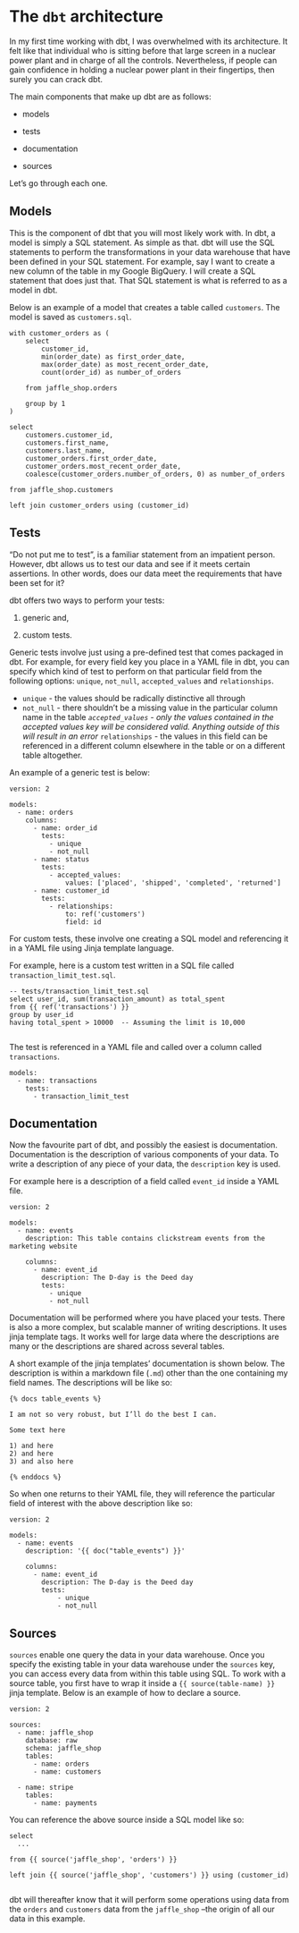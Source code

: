 # The `dbt` architecture

In my first time working with dbt, I was overwhelmed with its architecture. It felt like that individual who is sitting before that large screen in a nuclear power plant and in charge of all the controls. Nevertheless, if people can gain confidence in holding a nuclear power plant in their fingertips, then surely you can crack dbt.

The main components that make up dbt are as follows:

* models

* tests

* documentation

* sources

Let's go through each one.

## Models 

This is the component of dbt that you will most likely work with. In dbt, a model is simply a SQL statement. As simple as that. dbt will use the SQL statements to perform the transformations in your data warehouse that have been defined in your SQL statement. For example, say I want to create a new column of the table in my Google BigQuery. I will create a SQL statement that does just that. That SQL statement is what is referred to as a model in dbt.

Below is an example of a model that creates a table called `customers`. The model is saved as `customers.sql`.

```
with customer_orders as (
    select
        customer_id,
        min(order_date) as first_order_date,
        max(order_date) as most_recent_order_date,
        count(order_id) as number_of_orders

    from jaffle_shop.orders

    group by 1
)

select
    customers.customer_id,
    customers.first_name,
    customers.last_name,
    customer_orders.first_order_date,
    customer_orders.most_recent_order_date,
    coalesce(customer_orders.number_of_orders, 0) as number_of_orders

from jaffle_shop.customers

left join customer_orders using (customer_id)
```

## Tests

"Do not put me to test", is a familiar statement from an impatient person. However, dbt allows us to test our data and see if it meets certain assertions. In other words, does our data meet the requirements that have been set for it? 

dbt offers two ways to perform your tests: 

1. generic and,

2. custom tests. 

Generic tests involve just using a pre-defined test that comes packaged in dbt. For example, for every field key you place in a YAML file in dbt, you can specify which kind of test to perform on that particular field from the following options: `unique`, `not_null`, `accepted_values` and `relationships`.

* `unique` - the values should be radically distinctive all through
* `not_null` - there shouldn't be a missing value in the particular column name in the table
*`accepted_values` - only the values contained in the accepted values key will be considered valid. Anything outside of this will result in an error
*`relationships` - the values in this field can be referenced in a different column elsewhere in the table or on a different table altogether. 


An example of a generic test is below:

```
version: 2

models:
  - name: orders
    columns:
      - name: order_id
        tests:
          - unique
          - not_null
      - name: status
        tests:
          - accepted_values:
              values: ['placed', 'shipped', 'completed', 'returned']
      - name: customer_id
        tests:
          - relationships:
              to: ref('customers')
              field: id
```

For custom tests, these involve one creating a SQL model and referencing it in a YAML file using Jinja template language. 

For example, here is a custom test written in a SQL file called `transaction_limit_test.sql`. 

```
-- tests/transaction_limit_test.sql
select user_id, sum(transaction_amount) as total_spent
from {{ ref('transactions') }}
group by user_id
having total_spent > 10000  -- Assuming the limit is 10,000


```

The test is referenced in a YAML file and called over a column called `transactions`. 

```
models:
  - name: transactions
    tests:
      - transaction_limit_test

```

## Documentation

Now the favourite part of dbt, and possibly the easiest is documentation. Documentation is the description of various components of your data. To write a description of any piece of your data, the `description` key is used. 

For example here is a description of a field called `event_id` inside a YAML file. 

```
version: 2

models:
  - name: events
    description: This table contains clickstream events from the marketing website

    columns:
      - name: event_id
        description: The D-day is the Deed day
        tests:
          - unique
          - not_null

```

Documentation will be performed where you have placed your tests. There is also a more complex, but scalable manner of writing descriptions. It uses jinja template tags. It works well for large data where the descriptions are many or the descriptions are shared across several tables. 


A short example of the jinja templates' documentation is shown below. The description is within a markdown file (`.md`) other than the one containing my field names. The descriptions will be like so:

```
{% docs table_events %}

I am not so very robust, but I’ll do the best I can.

Some text here

1) and here
2) and here
3) and also here

{% enddocs %}

```

So when one returns to their YAML file, they will reference the particular field of interest with the above description like so:

```
version: 2

models:
  - name: events
    description: '{{ doc("table_events") }}'

    columns:
      - name: event_id
        description: The D-day is the Deed day
        tests:
            - unique
            - not_null

```

## Sources 

`sources` enable one query the data in your data warehouse. Once you specify the existing table in your data warehouse under the `sources` key, you can access every data from within this table using SQL. To work with a source table, you first have to wrap it inside a `{{ source(table-name) }}` jinja template. Below is an example of how to declare a source.

```
version: 2

sources:
  - name: jaffle_shop
    database: raw  
    schema: jaffle_shop  
    tables:
      - name: orders
      - name: customers

  - name: stripe
    tables:
      - name: payments

```

You can reference the above source inside a SQL model like so:

```
select
  ...

from {{ source('jaffle_shop', 'orders') }}

left join {{ source('jaffle_shop', 'customers') }} using (customer_id)


```

dbt will thereafter know that it will perform some operations using data from the `orders` and `customers` data from the `jaffle_shop` --the origin of all our data in this example.




